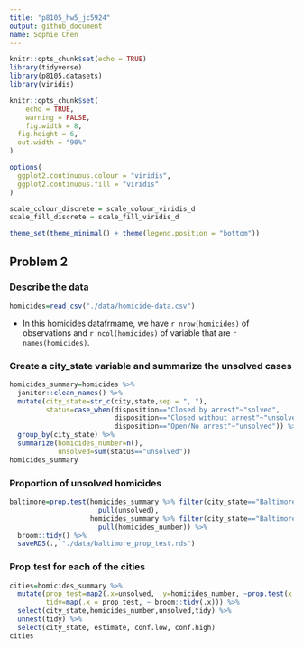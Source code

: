 ```yaml
---
title: "p8105_hw5_jc5924"
output: github_document
name: Sophie Chen
---
```


```r
knitr::opts_chunk$set(echo = TRUE)
library(tidyverse)
library(p8105.datasets)
library(viridis)

knitr::opts_chunk$set(
	echo = TRUE,
	warning = FALSE,
	fig.width = 8, 
  fig.height = 6,
  out.width = "90%"
)

options(
  ggplot2.continuous.colour = "viridis",
  ggplot2.continuous.fill = "viridis"
)

scale_colour_discrete = scale_colour_viridis_d
scale_fill_discrete = scale_fill_viridis_d

theme_set(theme_minimal() + theme(legend.position = "bottom"))
```
## Problem 2
### Describe the data
```r
homicides=read_csv("./data/homicide-data.csv")
```
* In this homicides datafrmame, we have `r nrow(homicides)` of observations and `r ncol(homicides)` of variable that are `r names(homicides)`.

### Create a city_state variable and summarize the unsolved cases
```r
homicides_summary=homicides %>% 
  janitor::clean_names() %>% 
  mutate(city_state=str_c(city,state,sep = ", "),
         status=case_when(disposition=="Closed by arrest"~"solved",
                          disposition=="Closed without arrest"~"unsolved",
                          disposition=="Open/No arrest"~"unsolved")) %>% 
  group_by(city_state) %>% 
  summarize(homicides_number=n(),
            unsolved=sum(status=="unsolved"))
homicides_summary
```
### Proportion of unsolved homicides
```r
baltimore=prop.test(homicides_summary %>% filter(city_state=="Baltimore, MD") %>% 
                      pull(unsolved),
                    homicides_summary %>% filter(city_state=="Baltimore, MD") %>% 
                      pull(homicides_number)) %>% 
  broom::tidy() %>% 
  saveRDS(., "./data/baltimore_prop_test.rds")
```
### Prop.test for each of the cities 
```r
cities=homicides_summary %>% 
  mutate(prop_test=map2(.x=unsolved, .y=homicides_number, ~prop.test(x = .x, n = .y)),
         tidy=map(.x = prop_test, ~ broom::tidy(.x))) %>% 
  select(city_state,homicides_number,unsolved,tidy) %>% 
  unnest(tidy) %>% 
  select(city_state, estimate, conf.low, conf.high)
cities
```







